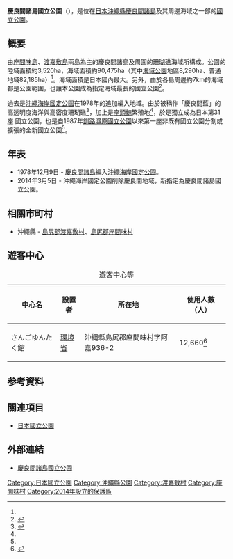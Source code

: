 {{Infobox protected area
| name            = 慶良間諸島國立公園
| alt_name        = Kerama Shoto National Park<br>{{lang|ja|慶良間諸島国立公園}}
| iucn_category   = II
| photo           = Ama beach in Zamami Island.jpg
| photo_width     = 
| photo_caption   = 阿真海灘
| map             = Japan Okinawa
| map_width       = 250
| location        = {{JPN}}[[沖繩縣|沖繩縣]]<ref name="env">{{Cite web |url=http://kyushu.env.go.jp/naha/data/kerama_040305a_2.pdf |title=慶良間諸島国立公園の指定の概要 |format=PDF |publisher=[[環境省|環境省]] |accessdate=2014-03-05<!--では？、まちがっていたらごめんなさい--> |archive-date=2016-03-03 |archive-url=https://web.archive.org/web/20160303233642/http://kyushu.env.go.jp/naha/data/kerama_040305a_2.pdf |dead-url=no }}</ref>
| nearest_city    = 
| lat_d           = 26.2
| long_d          = 127.3
| area            = 陸域：{{convert|3,520|ha|km2|sigfig=3}}<br/>海域：{{convert|82,185|ha|km2|sigfig=3}}<ref name="env" />
| established     = 2014年3月5日
| visitation_num  = 230,000
| visitation_year = 2018
| visitation_ref  = <ref name="国立公園の利用者数（公園、年次別）">{{Cite web |url=http://www.env.go.jp/park/doc/data/natural/data/naturalpark_4.pdf |title=国立公園の利用者数（公園、年次別） |work=関連法令・各種資料 > 自然保護各種データ |publisher=環境省 |accessdate=2020-09-27 |archive-date=2020-05-24 |archive-url=https://web.archive.org/web/20200524062329/http://www.env.go.jp/park/doc/data/natural/data/naturalpark_4.pdf |dead-url=no }}</ref>
| governing_body  = [[環境省|環境省]]
| url             = http://kyushu.env.go.jp/naha/data/kerama_040305a_2.pdf
}}
{{Vertical_images_list
|width= 250px
| 1=Okinawa kerama islands.jpg
| 2=慶良間諸島
| 3=Nishibama beach Akajima Island Okinawa,JAPAN.jpg
| 4=[[阿嘉島|阿嘉島]]西濱海灘
| 5=Nishibama beach of Aka Island in Kerama Islands Aerial photograph.1977.jpg
| 6=西濱海灘周邊空拍照。{{国土航空写真}}。
}}
'''慶良間諸島國立公園'''（{{jpn|j=慶良間諸島国立公園|hg=けらましょとう こくりつこうえん}}），是位在[[日本|日本]][[沖繩縣|沖繩縣]][[慶良間諸島|慶良間諸島]]及其周邊海域之一部的[[日本國立公園|國立公園]]。

== 概要 ==
由[[座間味島|座間味島]]、[[渡嘉敷島|渡嘉敷島]]兩島為主的慶良間諸島及周圍的[[珊瑚礁|珊瑚礁]]海域所構成。公園的陸域面積約3,520ha，海域面積約90,475ha（其中[[海洋公園|海域公園]]地區8,290ha、普通地域82,185ha）<ref name="env" />。海域面積是日本國內最大。另外，由於各島周邊約7km的海域都是公園範圍，也讓本公園成為指定海域最長的國立公園<ref name="times20140305">{{Cite news |title=慶良間諸島国立公園が誕生 きょう指定 |newspaper=沖縄タイムス |date=2014-03-05 |author= |url=http://www.okinawatimes.co.jp/article.php?id=64133 |accessdate=2014-03-06 |archive-date=2015-06-29 |archive-url=https://web.archive.org/web/20150629161748/http://www.okinawatimes.co.jp/article.php?id=64133 |dead-url=yes }}</ref>。

過去是[[沖繩海岸國定公園|沖繩海岸國定公園]]在1978年的追加編入地域。由於被稱作「慶良間藍」的高透明度海洋與高密度珊瑚礁<ref>{{Cite web |title=沖縄の慶良間諸島を国立公園に指定 |author= |work=社会ニュース |publisher=[[日本放送協会|NHK]]web |date=2014-03-05|url=http://www3.nhk.or.jp/news/html/20140305/k10015722041000.html |accessdate=2014-03-05|archiveurl=https://web.archive.org/web/20140305154241/http://www3.nhk.or.jp/news/html/20140305/k10015722041000.html |archivedate=2014年3月5日 |deadlinkdate=2017年10月 }}</ref>，加上是[[座頭鯨|座頭鯨]]繁殖地<ref name="env" />，於是獨立成為日本第31座<!--「日本の国立公園の歴史」の観点の記事以外では言及する必要はないのでは？（領有権放棄により消滅した戦前の台湾の国立公園を含めると34番目）-->國立公園，也是自1987年[[釧路濕原國立公園|釧路濕原國立公園]]以來第一座非既有國立公園分割或擴張的全新國立公園<ref name="times20140305" />。

== 年表 ==
* 1978年12月9日 - [[慶良間諸島|慶良間諸島]]編入[[沖繩海岸國定公園|沖繩海岸國定公園]]。
* 2014年3月5日 - 沖繩海岸國定公園削除慶良間地域，新指定為慶良間諸島國立公園。

== 相關市町村 ==
* 沖繩縣 - [[島尻郡|島尻郡]][[渡嘉敷村|渡嘉敷村]]、[[島尻郡|島尻郡]][[座間味村|座間味村]]
== 遊客中心 ==
{| class="wikitable" style="text-align:left; font-size:95%"
|+ 遊客中心等
!中心名
!設置者
!所在地
!使用人數（人）
|-
|さんごゆんたく館||[[環境省|環境省]]||沖繩縣島尻郡座間味村字阿嘉936-2||12,660<ref name="ビジターセンター等利用者数">{{Cite web |url=http://www.env.go.jp/park/doc/data/natural/data/naturalpark_8.pdf |title=国立公園内ビジターセンター等利用者数 |format=PDF |publisher=環境省 |accessdate=2020-10-09 |archive-date=2019-10-12 |archive-url=https://web.archive.org/web/20191012202323/http://www.env.go.jp/park/doc/data/natural/data/naturalpark_8.pdf |dead-url=no }}</ref>
|}
==参考資料==
{{Reflist}}

== 關連項目 ==
* [[日本國立公園|日本國立公園]]

== 外部連結 ==
{{commonscat|Kerama Shotō National Park}}
* {{ja}}[http://kyushu.env.go.jp/naha/data/kerama_040305a_2.pdf 慶良間諸島國立公園] {{Wayback|url=http://kyushu.env.go.jp/naha/data/kerama_040305a_2.pdf |date=20160303233642 }}

{{日本國立公園}}

{{DEFAULTSORT:Kerama Shoto}}
[[Category:日本國立公園|Category:日本國立公園]]
[[Category:沖繩縣公園|Category:沖繩縣公園]]
[[Category:渡嘉敷村|Category:渡嘉敷村]]
[[Category:座間味村|Category:座間味村]]
[[Category:2014年設立的保護區|Category:2014年設立的保護區]]